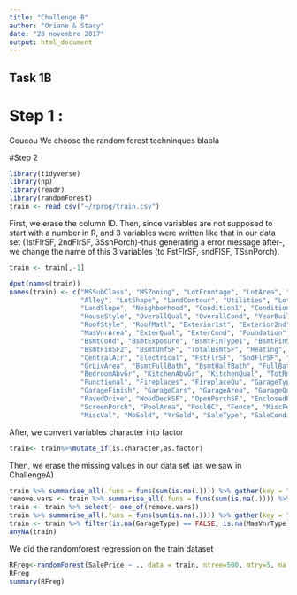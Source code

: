 ```yaml
---
title: "Challenge B"
author: "Oriane & Stacy"
date: "28 novembre 2017"
output: html_document
---
```


## Task 1B

# Step 1 :

 Coucou We choose the random forest techninques blabla 

#Step 2

```r
library(tidyverse)
library(np)
library(readr)
library(randomForest)
train <- read_csv("~/rprog/train.csv")
```

First, we erase the column ID. 
Then, since variables are not supposed to start with a number in R, and 3 variables were written like that in our data set (1stFlrSF, 2ndFlrSF, 3SsnPorch)-thus generating a error message after-, we change the name of this 3 variables (to FstFlrSF, sndFlSF, TSsnPorch).
```r
train <- train[,-1]

dput(names(train))
names(train) <- c("MSSubClass", "MSZoning", "LotFrontage", "LotArea", "Street", 
                  "Alley", "LotShape", "LandContour", "Utilities", "LotConfig", 
                  "LandSlope", "Neighborhood", "Condition1", "Condition2", "BldgType", 
                  "HouseStyle", "OverallQual", "OverallCond", "YearBuilt", "YearRemodAdd", 
                  "RoofStyle", "RoofMatl", "Exterior1st", "Exterior2nd", "MasVnrType", 
                  "MasVnrArea", "ExterQual", "ExterCond", "Foundation", "BsmtQual", 
                  "BsmtCond", "BsmtExposure", "BsmtFinType1", "BsmtFinSF1", "BsmtFinType2", 
                  "BsmtFinSF2", "BsmtUnfSF", "TotalBsmtSF", "Heating", "HeatingQC", 
                  "CentralAir", "Electrical", "FstFlrSF", "SndFlrSF", "LowQualFinSF", 
                  "GrLivArea", "BsmtFullBath", "BsmtHalfBath", "FullBath", "HalfBath", 
                  "BedroomAbvGr", "KitchenAbvGr", "KitchenQual", "TotRmsAbvGrd", 
                  "Functional", "Fireplaces", "FireplaceQu", "GarageType", "GarageYrBlt", 
                  "GarageFinish", "GarageCars", "GarageArea", "GarageQual", "GarageCond", 
                  "PavedDrive", "WoodDeckSF", "OpenPorchSF", "EnclosedPorch", "TSsnPorch", 
                  "ScreenPorch", "PoolArea", "PoolQC", "Fence", "MiscFeature", 
                  "MiscVal", "MoSold", "YrSold", "SaleType", "SaleCondition", "SalePrice")

```

After, we convert variables character into factor
```r
train<- train%>%mutate_if(is.character,as.factor)
```

Then, we erase the missing values in our data set (as we saw in ChallengeA)
```r
train %>% summarise_all(.funs = funs(sum(is.na(.)))) %>% gather(key = "feature", value = "missing.observations") %>% filter(missing.observations > 0)
remove.vars <- train %>% summarise_all(.funs = funs(sum(is.na(.)))) %>% gather(key = "feature", value = "missing.observations") %>% filter(missing.observations > 100) %>% select(feature) %>% unlist
train <- train %>% select(- one_of(remove.vars))
train %>% summarise_all(.funs = funs(sum(is.na(.)))) %>% gather(key = "feature", value = "missing.observations") %>% filter(missing.observations > 0)
train <- train %>% filter(is.na(GarageType) == FALSE, is.na(MasVnrType) == FALSE, is.na(BsmtFinType2) == FALSE, is.na(BsmtExposure) == FALSE, is.na(Electrical) == FALSE)
anyNA(train)
```

We did the randomforest regression on the train dataset
```r
RFreg<-randomForest(SalePrice ~ ., data = train, ntree=500, mtry=5, na.action=na.roughfix)
RFreg
summary(RFreg)
```


